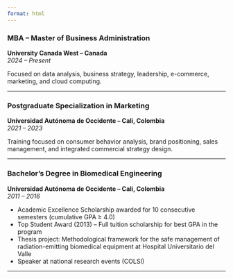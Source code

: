 ```yaml
---
format: html
---
```

### MBA – Master of Business Administration  
**University Canada West – Canada**  
*2024 – Present*

Focused on data analysis, business strategy, leadership, e-commerce, marketing, and cloud computing.

---

### Postgraduate Specialization in Marketing  
**Universidad Autónoma de Occidente – Cali, Colombia**  
*2021 – 2023*

Training focused on consumer behavior analysis, brand positioning, sales management, and integrated commercial strategy design.

---

### Bachelor’s Degree in Biomedical Engineering  
**Universidad Autónoma de Occidente – Cali, Colombia**  
*2011 – 2016*

- Academic Excellence Scholarship awarded for 10 consecutive semesters (cumulative GPA ≥ 4.0)  
- Top Student Award (2013) – Full tuition scholarship for best GPA in the program  
- Thesis project: Methodological framework for the safe management of radiation-emitting biomedical equipment at Hospital Universitario del Valle  
- Speaker at national research events (COLSI)

---